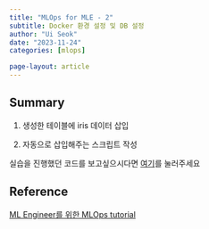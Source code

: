 ```yaml
---
title: "MLOps for MLE - 2"
subtitle: Docker 환경 설정 및 DB 설정
author: "Ui Seok"
date: "2023-11-24"
categories: [mlops]

page-layout: article
---
```


## Summary

1. 생성한 테이블에 iris 데이터 삽입

2. 자동으로 삽입해주는 스크립트 작성

::: {.callout-note}
실습을 진행했던 코드를 보고싶으시다면 [여기](https://github.com/Ui-Seok/mlops-tutorial)를 눌러주세요
:::



## Reference

[ML Engineer를 위한 MLOps tutorial](https://mlops-for-mle.github.io/tutorial/)